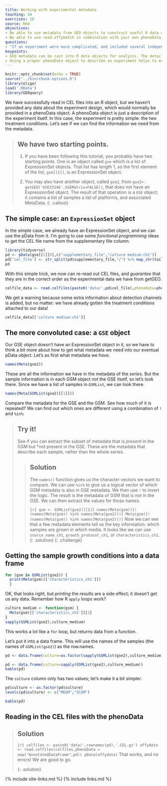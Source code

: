 ```yaml
---
title: Working with experimental metadata
teaching: 10
exercises: 10
source: Rmd
objectives:
- Be able to use metadata from GEO objects to construct useful R data objects
- Be able to use read.affybatch in combination with your own phenoData object to ensure data integrity
questions:
- "If an experiment were more complicated, and included several independent variables, would you be able to create a phenoData object from the GSE?"
keypoints: 
- GEO metadata can be cast into R data objects for analysis. The details are up to the user.
- Using a proper phenoData object to describe an experiment helps to ensure reproducibility and avoid reading in files out of order
---
```


```r
knitr::opts_chunk$set(echo = TRUE)
source("../bin/chunk-options.R")
library(oligo)
load('.RData')
library(GEOquery)
```

We have successfully read in CEL files into an R object, but we haven't provided any data about the experiment design, which would normally be provided in a phenoData object. A phenoData object is just a description of the experiment itself. In this case, the experiment is pretty simple: the two treatment conditions.  Let's see if we can find the information we need from the metadata.

> ## We have two starting points.
>
> 1. If you have been following this tutorial, you probably have two starting points. One is an object called `gse` which is a list of ExpressionSet objects. That list has length 1, so the first element of the list, `gse[[1]]`, is an ExpressionSet object. 
>
> 2. You may also have another object, called `gse2`, from `gse2<-
> getGEO('GSE33146',GSEMatrix=FALSE))`, that does not have an
> ExpressionSet object. The result of that operation is a `GSE`
> object; it contains a list of samples a list of platforms, and
> associated MetaData.
{: .callout}

## The simple case: an `ExpressionSet` object

In the simple case, we already have an ExpressionSet object, and we can use the pData from it.  I'm going to use some _functional programming_ ideas to get the CEL file name from  the supplementary file column.

```r
library(tidyverse)
pd <- pData(gse[[1]])[,c("supplementary_file","culture medium:ch1")]
pd['cel_file'] <- str_split(pd$supplementary_file,"/") %>% map_chr(tail,1)
pd
```

With this simple trick, we now can re-read out CEL files, and _guarantee_ that they are in the correct order as the experimental data we have from getGEO.

```r
celfile_data <- read.celfiles(paste0('data/',pd$cel_file),phenoData=phenoData(gse[[1]]))
```
We get a warning because some extra information about detection channels is added, but no matter: we have already gotten the treatment conditions attached to our data!

```r
celfile_data[['culture medium:ch1']]
```

## The more convoluted case: a `GSE` object

Our GSE object doesn't have an ExpressionSet object in it, so we have to think a bit more about how to get what metadata we need into our eventual pData object. Let's as first what metadata we _have_.

```r
names(Meta(gse2))
```
These are all the information we have in the metadata of the _series_. But the sample information is in each GSM object not the GSE itself, so let's look there. Since we have a list of samples in `GSMList`, we can look there. 

```r
names(Meta(GSMList(gse2)[[1]]))
```

Compare the metadata for the GSE and the GSM. See how much of it is repeated?  We can find out which ones are different using a combination of `!` and `%in%`:

> ## Try it!
>
> See if you can extract the subset of metadata that is *present* in the GSM but *not present in the GSE. These are the metadata that describe each sample, rather than the whole series.
>
> > ## Solution
> >
> > The `names()` function gives us the character vectors we want to compare. We can use `%in%` to
> > give us a logical vector of which GSM metadata is also in GSE metadata. We then use `!` to invert
> > the logic. The result is the metadata of GSM that is *not* in the GSE.
> > We can then extract the values for those names.
> >
> > ```{r}
> > gsm <- GSMList(gse2)[[1]]
> > names(Meta(gsm))[!(names(Meta(gsm)) %in% names(Meta(gse2)))]
> > Meta(gsm)[!(names(Meta(gsm)) %in% names(Meta(gse2)))]
> > ```
> > Now we can see that a few metadata elements tell us the key information: 
> > which samples are grown in which media. It looks like we can use 
> > `source_name_ch1`, `growth_protocol_ch1`, or `characteristics_ch1`.
> {: .solution}
{: .challenge}

## Getting the sample growth conditions into a data frame

```r
for (gsm in GSMList(gse2)) { 
  print(Meta(gsm)[['characteristics_ch1']])
  }
```

OK, that looks right, but *printing* the results are a side effect; it doesn't get us any data. Remember how R `apply` loops work?

```r
culture_medium <- function(gsm) { 
  Meta(gsm)[['characteristics_ch1']][2]
}
sapply(GSMList(gse2),culture_medium)
```

This works a lot like a `for` loop, but returns data from a function. 

Let's put it into a data frame. This will use the names of the samples (the names of `GSMList(gse2)`) as the row.names.

```r
pd <- data.frame(culture=as.factor(sapply(GSMList(gse2),culture_medium)))
```

```r
pd <- data.frame(culture=sapply(GSMList(gse2),culture_medium))
kable(pd)
```

The `culture` column only has two values; let's make it a bit simpler.

```r
pd$culture <- as.factor(pd$culture)
levels(pd$culture) <- c("MEGM","SCGM")
```

```r
kable(pd)
```


## Reading in the CEL files with the phenoData

> ## Solution
>
> ```{r}
> celfiles <- paste0('data/',rownames(pd),'.CEL.gz')
> affydata <- read.celfiles(celfiles,phenoData = new("AnnotatedDataFrame",pd))
> pData(affydata)
> ```
> That works, and no errors! We are good to go.
>
{: .solution}




{% include site-links.md %} 
{% include links.md %} 
